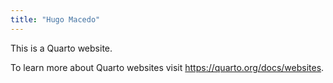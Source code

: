 ```yaml
---
title: "Hugo Macedo"
---
```


This is a Quarto website.

To learn more about Quarto websites visit <https://quarto.org/docs/websites>.

